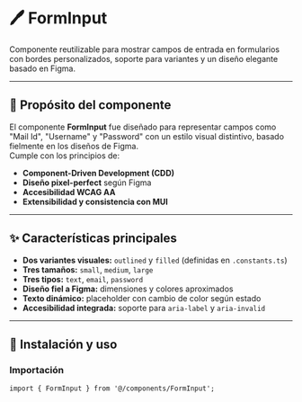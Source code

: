 
<Meta of={FormInputStories} />

# 🖊️ FormInput

Componente reutilizable para mostrar campos de entrada en formularios con bordes personalizados, soporte para variantes y un diseño elegante basado en Figma.

---

## 🎯 Propósito del componente

El componente **FormInput** fue diseñado para representar campos como "Mail Id", "Username" y "Password" con un estilo visual distintivo, basado fielmente en los diseños de Figma.  
Cumple con los principios de:

- **Component-Driven Development (CDD)**
- **Diseño pixel-perfect** según Figma
- **Accesibilidad WCAG AA**
- **Extensibilidad y consistencia con MUI**

---

## ✨ Características principales

- **Dos variantes visuales:** `outlined` y `filled` (definidas en `.constants.ts`)
- **Tres tamaños:** `small`, `medium`, `large`
- **Tres tipos:** `text`, `email`, `password`
- **Diseño fiel a Figma:** dimensiones y colores aproximados
- **Texto dinámico:** placeholder con cambio de color según estado
- **Accesibilidad integrada:** soporte para `aria-label` y `aria-invalid`

---

## 🚀 Instalación y uso

### Importación
```tsx
import { FormInput } from '@/components/FormInput';